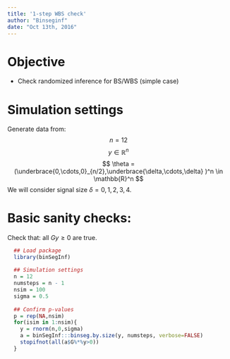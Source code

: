 ```yaml
---
title: '1-step WBS check'
author: "Binseginf"
date: "Oct 13th, 2016"
---
```

  
  
  Objective
========================
- Check randomized inference for BS/WBS (simple case)

Simulation settings
========================
  Generate data from:
  $$ n = 12 $$ 
  $$ y \in \mathbb{R}^n $$
  $$ \theta = (\underbrace{0,\cdots,0}_{n/2},\underbrace{\delta,\cdots,\delta}
  )^n \in \mathbb{R}^n $$
  We will consider signal size $\delta = 0,1,2,3,4$.


Basic sanity checks:
=========================
Check that: all $Gy \ge 0$ are true.
```r
  ## Load package
  library(binSegInf)
  
  ## Simulation settings
  n = 12
  numsteps = n - 1
  nsim = 100
  sigma = 0.5
  
  ## Confirm p-values
  p = rep(NA,nsim)
  for(isim in 1:nsim){
    y = rnorm(n,0,sigma)
    a = binSegInf:::binseg.by.size(y, numsteps, verbose=FALSE)
    stopifnot(all(a$G%*%y>0))
  }
```
